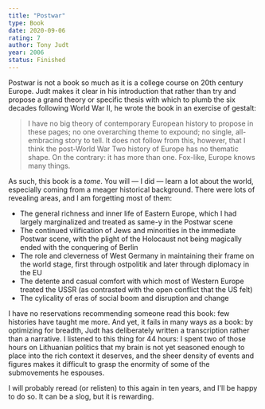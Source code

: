 ```yaml
---
title: "Postwar"
type: Book
date: 2020-09-06
rating: 7
author: Tony Judt
year: 2006
status: Finished
---
```


Postwar is not a book so much as it is a college course on 20th century Europe. Judt makes it clear in his introduction that rather than try and propose a grand theory or specific thesis with which to plumb the six decades following World War II, he wrote the book in an exercise of gestalt:

> I have no big theory of contemporary European history to propose in these pages; no one overarching theme to expound; no single, all-embracing story to tell. It does not follow from this, however, that I think the post-World War Two history of Europe has
no thematic shape. On the contrary: it has more than one. Fox-like, Europe knows many things.

As such, this book is a _tome_. You will — I did — learn a lot about the world, especially coming from a meager historical background.  There were lots of revealing areas, and I am forgetting most of them:

- The general richness and inner life of Eastern Europe, which I had largely marginalized and treated as same-y in the Postwar scene
- The continued vilification of Jews and minorities in the immediate Postwar scene, with the plight of the Holocaust not being magically ended with the conquering of Berlin
- The role and cleverness of West Germany in maintaining their frame on the world stage, first through ostpolitik and later through diplomacy in the EU
- The detente and casual comfort with which most of Western Europe treated the USSR (as contrasted with the open conflict that the US felt)
- The cylicality of eras of social boom and disruption and change

I have no reservations recommending someone read this book: few histories have taught me more. And yet, it fails in many ways as a book: by optimizing for breadth, Judt has deliberately written a transcription rather than a narrative. I listened to this thing for 44 hours: I spent two of those hours on Lithuanian politics that my brain is not yet seasoned enough to place into the rich context it deserves, and the sheer density of events and figures makes it difficult to grasp the enormity of some of the submovements he espouses.

I will probably reread (or relisten) to this again in ten years, and I'll be happy to do so. It can be a slog, but it is rewarding.

